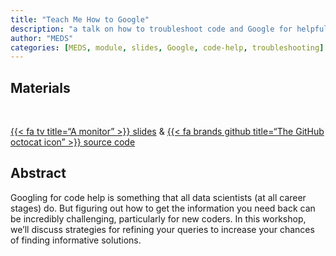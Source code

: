 ```yaml
---
title: "Teach Me How to Google"
description: "a talk on how to troubleshoot code and Google for helpful answers"
author: "MEDS"
categories: [MEDS, module, slides, Google, code-help, troubleshooting]
---
```


## Materials

<br>

::: {.center-text .body-text-l}
[{{< fa tv title="A monitor" >}} slides](https://ucsb-meds.github.io/teach-me-how-to-google/#1){target="_blank"} & [{{< fa brands github title="The GitHub octocat icon" >}} source code](https://github.com/UCSB-MEDS/teach-me-how-to-google){target="_blank"}
:::

## Abstract

Googling for code help is something that all data scientists (at all career stages) do. But figuring out how to get the information you need back can be incredibly challenging, particularly for new coders. In this workshop, we’ll discuss strategies for refining your queries to increase your chances of finding informative solutions.
